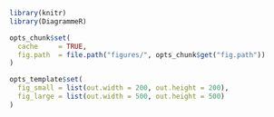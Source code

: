 ```r
library(knitr)
library(DiagrammeR)

opts_chunk$set(
  cache     = TRUE,
  fig.path  = file.path("figures/", opts_chunk$get("fig.path"))
)

opts_template$set(
  fig_small = list(out.width = 200, out.height = 200),
  fig_large = list(out.width = 500, out.height = 500)
)
```
